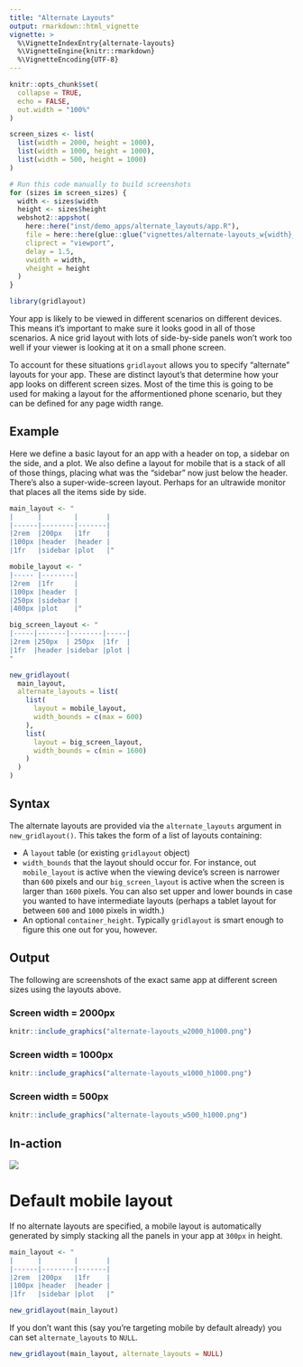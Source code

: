 ```yaml
---
title: "Alternate Layouts"
output: rmarkdown::html_vignette
vignette: >
  %\VignetteIndexEntry{alternate-layouts}
  %\VignetteEngine{knitr::rmarkdown}
  %\VignetteEncoding{UTF-8}
---
```


```r
knitr::opts_chunk$set(
  collapse = TRUE,
  echo = FALSE,
  out.width = "100%"
)

screen_sizes <- list(
  list(width = 2000, height = 1000),
  list(width = 1000, height = 1000),
  list(width = 500, height = 1000)
)

```

```r
# Run this code manually to build screenshots
for (sizes in screen_sizes) {
  width <- sizes$width
  height <- sizes$height
  webshot2::appshot(
    here::here("inst/demo_apps/alternate_layouts/app.R"),
    file = here::here(glue::glue("vignettes/alternate-layouts_w{width}_h{height}.png")),
    cliprect = "viewport",
    delay = 1.5,
    vwidth = width,
    vheight = height
  )
}
```


```r
library(gridlayout)
```

Your app is likely to be viewed in different scenarios on different devices. This means it's important to make sure it looks good in all of those scenarios. A nice grid layout with lots of side-by-side panels won't work too well if your viewer is looking at it on a small phone screen. 

To account for these situations `gridlayout` allows you to specify "alternate" layouts for your app. These are distinct layout's that determine how your app looks on different screen sizes. Most of the time this is going to be used for making a layout for the afformentioned phone scenario, but they can be defined for any page width range. 

## Example
Here we define a basic layout for an app with a header on top, a sidebar on the side, and a plot. We also define a layout for mobile that is a stack of all of those things, placing what was the "sidebar" now just below the header. There's also a super-wide-screen layout. Perhaps for an ultrawide monitor that places all the items side by side. 

```r
main_layout <- "
|      |        |       |
|------|--------|-------|
|2rem  |200px   |1fr    |
|100px |header  |header |
|1fr   |sidebar |plot   |"

mobile_layout <- "
|----- |--------|
|2rem  |1fr     |
|100px |header  |
|250px |sidebar |
|400px |plot    |"

big_screen_layout <- "
|-----|-------|--------|-----|
|2rem |250px  | 250px  |1fr  |
|1fr  |header |sidebar |plot |
"

new_gridlayout(
  main_layout,
  alternate_layouts = list(
    list(
      layout = mobile_layout,
      width_bounds = c(max = 600)
    ),
    list(
      layout = big_screen_layout,
      width_bounds = c(min = 1600)
    )
  )
)
```

## Syntax

The alternate layouts are provided via the `alternate_layouts` argument in `new_gridlayout()`. This takes the form of a list of layouts containing:

- A `layout` table (or existing `gridlayout` object)
- `width_bounds` that the layout should occur for. For instance, out `mobile_layout` is active when the viewing device's screen is narrower than `600` pixels and our `big_screen_layout` is active when the screen is larger than `1600` pixels. You can also set upper and lower bounds in case you wanted to have intermediate layouts (perhaps a tablet layout for between `600` and `1000` pixels in width.)
- An optional `container_height`. Typically `gridlayout` is smart enough to figure this one out for you, however. 

## Output

The following are screenshots of the exact same app at different screen sizes using the layouts above. 


###  Screen width = 2000px

```r
knitr::include_graphics("alternate-layouts_w2000_h1000.png")
```


### Screen width = 1000px

```r
knitr::include_graphics("alternate-layouts_w1000_h1000.png")
```


### Screen width = 500px

```r
knitr::include_graphics("alternate-layouts_w500_h1000.png")
```

## In-action

<img src='alternate-layouts_resizing.gif' style='max-width: 100%;'/>


# Default mobile layout

If no alternate layouts are specified, a mobile layout is automatically generated by simply stacking all the panels in your app at `300px` in height. 

```r
main_layout <- "
|      |        |       |
|------|--------|-------|
|2rem  |200px   |1fr    |
|100px |header  |header |
|1fr   |sidebar |plot   |"

new_gridlayout(main_layout)
```

If you don't want this (say you're targeting mobile by default already) you can set `alternate_layouts` to `NULL`. 

```r
new_gridlayout(main_layout, alternate_layouts = NULL)
```

